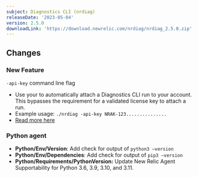 ```yaml
---
subject: Diagnostics CLI (nrdiag)
releaseDate: '2023-05-04'
version: 2.5.0
downloadLink: 'https://download.newrelic.com/nrdiag/nrdiag_2.5.0.zip'
---
```


## Changes
### New Feature
`-api-key` command line flag
  * Use your <InlinePopover type="userKey" /> to automatically attach a Diagnostics CLI run to your account. This bypasses the requirement for a validated license key to attach a run.
  * Example usage: `./nrdiag -api-key NRAK-123...............`
  * [Read more here](/docs/new-relic-solutions/solve-common-issues/diagnostics-cli-nrdiag/run-diagnostics-cli-nrdiag/#automatic-api)

### Python agent
- **Python/Env/Version**: Add check for output of `python3 –version`
- **Python/Env/Dependencies**: Add check for output of `pip3 –version`
- **Python/Requirements/PythonVersion:** Update New Relic Agent Supportability for Python 3.6, 3.9, 3.10, and 3.11.
